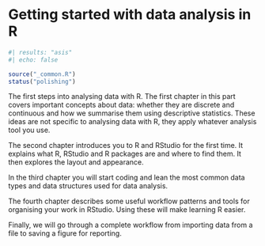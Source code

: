 # Getting started with data analysis in R

```r
#| results: "asis"
#| echo: false

source("_common.R")
status("polishing")
```

The first steps into analysing data with R. The first chapter in this
part covers important concepts about data: whether they are discrete and
continuous and how we summarise them using descriptive statistics. These
ideas are not specific to analysing data with R, they apply whatever
analysis tool you use. 

The second chapter introduces you to R and
RStudio for the first time. It explains what R, RStudio and R packages
are and where to find them. It then explores the layout and appearance.

In the third chapter you will start coding and lean the most common data
types and data structures used for data analysis. 

The fourth chapter describes some useful workflow patterns and tools for 
organising your work in RStudio. Using these will make learning R easier.

Finally, we will go through a complete workflow from importing data from a 
file to saving a figure for reporting.
